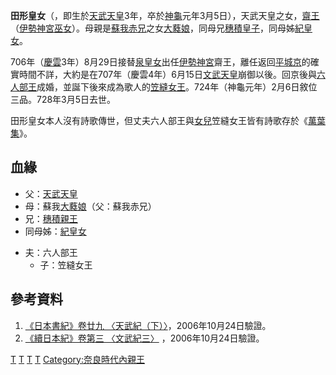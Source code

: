{{japanese|japanese=田形皇女|kana=たかたのひめみこ|romaji= Tagata no Himemiko|舊寫=田形皇女}}
'''田形皇女'''（{{bd|674年||728年|}}，即生於[[天武天皇|天武天皇]]3年，卒於[[神龜_(日本)|神龜]]元年3月5日），天武天皇之女，[[齋王|齋王]]（[[伊勢神宮|伊勢神宮]][[巫女|巫女]]）。母親是[[蘇我赤兄|蘇我赤兄]]之女[[大蕤娘|大蕤娘]]，同母兄[[穗積皇子|穗積皇子]]，同母姊[[紀皇女|紀皇女]]。

706年（[[慶雲_(日本)|慶雲]]3年）8月29日接替[[泉皇女|泉皇女]]出任[[伊勢神宮|伊勢神宮]]齋王，離任返回[[平城京|平城京]]的確實時間不詳，大約是在707年（慶雲4年）6月15日[[文武天皇|文武天皇]]崩御以後。回京後與[[六人部王|六人部王]]成婚，並誕下後來成為歌人的[[笠縫女王|笠縫女王]]。724年（神龜元年）2月6日敘位三品。728年3月5日去世。

田形皇女本人沒有詩歌傳世，但丈夫六人部王與[[女兒|女兒]]笠縫女王皆有詩歌存於《[[萬葉集|萬葉集]]》。

==血緣==
*父：[[天武天皇|天武天皇]]
*母：蘇我[[大蕤娘|大蕤娘]]（父：蘇我赤兄）
*兄：[[穗積親王|穗積親王]]
*同母姊：[[紀皇女|紀皇女]] 

*夫：六人部王
**子：笠縫女王

==參考資料==
#[https://web.archive.org/web/20090223091745/http://miko.org/~uraki/kuon/furu/text/syoki/syoki29_1.htm 《日本書紀》卷廿九 〈天武紀（下）〉]，2006年10月24日驗證。
#[http://miko.org/~uraki/kuon/furu/text/syokki/syokki03.htm 《續日本紀》卷第三 〈文武紀三〉] {{Wayback|url=http://miko.org/~uraki/kuon/furu/text/syokki/syokki03.htm |date=20111208061657 }}，2006年10月24日驗證。

{{齋宮|第4代：706年－707年？}}


[[Category:飛鳥時代女性皇族|T]]
[[Category:齋宮|T]]
[[Category:674年出生|T]]
[[Category:728年逝世|T]]
[[Category:奈良時代內親王|Category:奈良時代內親王]]